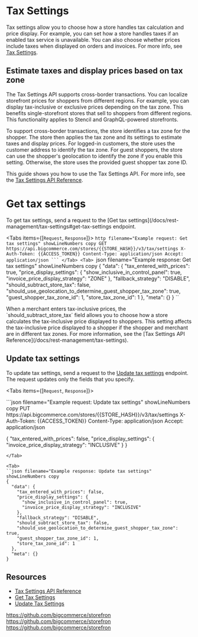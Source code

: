 # Tax Settings

Tax settings allow you to choose how a store handles tax calculation and price display. For example, you can set how a store handles taxes if an enabled tax service is unavailable. You can also choose whether prices include taxes when displayed on orders and invoices. For more info, see [Tax Settings](https://support.bigcommerce.com/s/article/Tax-Overview?language=en_US#tax-settings).

## Estimate taxes and display prices based on tax zone

The Tax Settings API supports cross-border transactions. You can localize storefront prices for shoppers from different regions. For example, you can display tax-inclusive or exclusive prices depending on the tax zone. This benefits single-storefront stores that sell to shoppers from different regions. This functionality applies to Stencil and GraphQL-powered storefronts.

To support cross-border transactions, the store identifies a tax zone for the shopper. The store then applies the tax zone and its settings to estimate taxes and display prices. For logged-in customers, the store uses the customer address to identify the tax zone. For guest shoppers, the store can use the shopper's geolocation to identify the zone if you enable this setting. Otherwise, the store uses the provided guest shopper tax zone ID.

This guide shows you how to use the Tax Settings API. For more info, see the [Tax Settings API Reference](/docs/rest-management/tax-settings). 

# Get tax settings

To get tax settings, send a request to the [Get tax settings](/docs/rest-management/tax-settings#get-tax-settings endpoint.

<Tabs items={[`Request`, `Response`]}>
  <Tab>
    ``http filename="Example request: Get tax settings" showLineNumbers copy
    GET https://api.bigcommerce.com/stores/{{STORE_HASH}}/v3/tax/settings
    X-Auth-Token: {{ACCESS_TOKEN}}
    Content-Type: application/json
    Accept: application/json
    ```
  </Tab>
  <Tab>
  ``json filename="Example response: Get tax settings" showLineNumbers copy
  {
    "data": {
      "tax_entered_with_prices": true,
      "price_display_settings": {
        "show_inclusive_in_control_panel": true,
        "invoice_price_display_strategy": "ZONE"
      },
      "fallback_strategy": "DISABLE",
      "should_subtract_store_tax": false,
      "should_use_geolocation_to_determine_guest_shopper_tax_zone": true,
      "guest_shopper_tax_zone_id": 1,
      "store_tax_zone_id": 1
    },
    "meta": {}
  }
  ``
  </Tab>
</Tabs>

<Callout type="info">
  When a merchant enters tax-inclusive prices, the `should_subtract_store_tax` field allows you to choose how a store calculates the tax-inclusive price displayed to shoppers. This setting affects the tax-inclusive price displayed to a shopper if the shopper and merchant are in different tax zones. For more information, see the [Tax Settings API Reference](/docs/rest-management/tax-settings). 
</Callout>

## Update tax settings

To update tax settings, send a request to the [Update tax settings](/docs/rest-management/tax-settings#update-tax-settings) endpoint. The request updates only the fields that you specify.

<Tabs items={[`Request`, `Response`]}>

<Tab>
```json filename="Example request: Update tax settings" showLineNumbers copy
PUT https://api.bigcommerce.com/stores/{{STORE_HASH}}/v3/tax/settings
X-Auth-Token: {{ACCESS_TOKEN}}
Content-Type: application/json
Accept: application/json

{
  "tax_entered_with_prices": false,
  "price_display_settings": {
    "invoice_price_display_strategy": "INCLUSIVE"
  }
}
```
</Tab>

<Tab>
``json filename="Example response: Update tax settings" showLineNumbers copy
{
  "data": {
    "tax_entered_with_prices": false,
    "price_display_settings": {
      "show_inclusive_in_control_panel": true,
      "invoice_price_display_strategy": "INCLUSIVE"
    },
    "fallback_strategy": "DISABLE",
    "should_subtract_store_tax": false,
    "should_use_geolocation_to_determine_guest_shopper_tax_zone": true,
    "guest_shopper_tax_zone_id": 1,
    "store_tax_zone_id": 1
  },
  "meta": {}
}
```
</Tab>

</Tabs>

## Resources

- [Tax Settings API Reference](/docs/rest-management/tax-settings)
- [Get Tax Settings](/docs/rest-management/tax-settings#get-tax-settings)
- [Update Tax Settings](/docs/rest-management/tax-settings#update-tax-settings)


https://github.com/bigcommerce/storefron
https://github.com/bigcommerce/storefron
https://github.com/bigcommerce/storefron